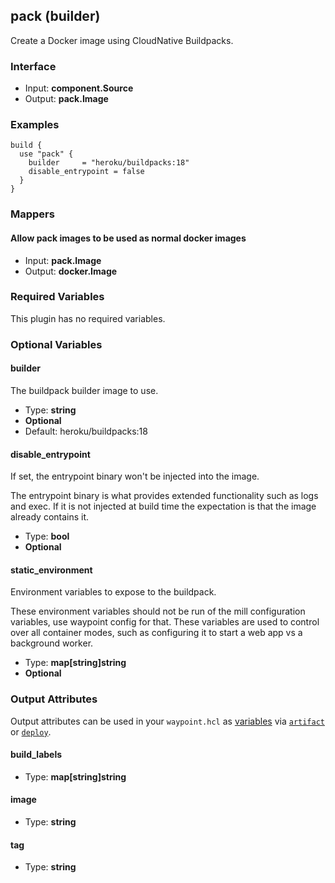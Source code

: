 ## pack (builder)

Create a Docker image using CloudNative Buildpacks.

### Interface

- Input: **component.Source**
- Output: **pack.Image**

### Examples

```hcl
build {
  use "pack" {
	builder     = "heroku/buildpacks:18"
	disable_entrypoint = false
  }
}
```

### Mappers

#### Allow pack images to be used as normal docker images

- Input: **pack.Image**
- Output: **docker.Image**

### Required Variables

This plugin has no required variables.

### Optional Variables

#### builder

The buildpack builder image to use.

- Type: **string**
- **Optional**
- Default: heroku/buildpacks:18

#### disable_entrypoint

If set, the entrypoint binary won't be injected into the image.

The entrypoint binary is what provides extended functionality such as logs and exec. If it is not injected at build time the expectation is that the image already contains it.

- Type: **bool**
- **Optional**

#### static_environment

Environment variables to expose to the buildpack.

These environment variables should not be run of the mill configuration variables, use waypoint config for that. These variables are used to control over all container modes, such as configuring it to start a web app vs a background worker.

- Type: **map[string]string**
- **Optional**

### Output Attributes

Output attributes can be used in your `waypoint.hcl` as [variables](/docs/waypoint-hcl/variables) via [`artifact`](/docs/waypoint-hcl/variables/artifact) or [`deploy`](/docs/waypoint-hcl/variables/deploy).

#### build_labels

- Type: **map[string]string**

#### image

- Type: **string**

#### tag

- Type: **string**
